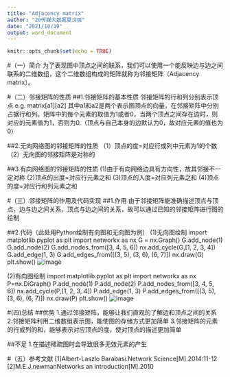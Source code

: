 ```yaml
---
title: "Adjacency matrix"
author: "20传媒大数据夏汉强"
date: "2021/10/19"
output: word_document
---
```


```r
knitr::opts_chunk$set(echo = TRUE)
```

#（一）简介
为了表现图中顶点之间的联系，我们可以使用一个能反映边与边之间联系的二维数组，这个二维数组构成的矩阵就称为邻接矩阵（Adjacency matrix）。

#（二）邻接矩阵的性质
##1.邻接矩阵的基本性质
邻接矩阵的行和列分别表示顶点
e.g.    matrix[a1][a2]
其中a1和a2是两个表示图顶点的向量，在邻接矩阵中分别占据行和列。矩阵中的每个元素的取值为1或者0，当两个顶点之间存在边时，则对应的元素值为1，否则为0.（顶点与自己本身的边默认为0，故对应元素的值也为0）

##2.无向网络图的邻接矩阵的性质
（1）顶点的度=对应行或列中元素为1的个数
（2）无向图的邻接矩阵是对称的

##3.有向网络图的邻接矩阵的性质
(1)由于有向网络边具有方向性，故其邻接不一定对称
(2)顶点的出度=对应行元素之和
(3)顶点的入度=对应列元素之和
(4)顶点的度=对应行和列元素之和

#（三）邻接矩阵的作用及代码实现
##1.作用
由于邻接矩阵能准确描述顶点与顶点，边与边之间关系，顶点与边之间的关系，故可以通过已知的邻接矩阵进行图的绘制

##2.代码（此处用Python绘制有向图和无向图为例）
(1)无向图绘制
import matplotlib.pyplot as plt
import networkx as nx
G = nx.Graph()
G.add_node(1)
G.add_node(2)
G.add_nodes_from([3, 4, 5, 6])
nx.add_cycle(G,[1, 2, 3, 4])
G.add_edge(1, 3)
G.add_edges_from([(3, 5), (3, 6), (6, 7)])
nx.draw(G)
plt.show()
![image](figure/无向图绘制.png)

(2)有向图绘制
import matplotlib.pyplot as plt
import networkx as nx
P=nx.DiGraph()
P.add_node(1)
P.add_node(2)
P.add_nodes_from([3, 4, 5, 6])
nx.add_cycle(P,[1, 2, 3, 4])
P.add_edge(1, 3)
P.add_edges_from([(3, 5), (3, 6), (6, 7)])
nx.draw(P)
plt.show()
![image](figure/有向图绘制.png)

#(四)总结
##优势
1.通过邻接矩阵，能够让我们直观的了解边和顶点之间的关系
2.邻接矩阵利用二维数组表示图，能使图的存储方式更加简单
3.邻接矩阵的元素的行或列的和，能够表示对应顶点的度，使对顶点的描述更加简单

##不足
1.在描述稀疏图时会导致很多无效元素的产生

#（五）参考文献
[1]Albert-Laszlo Barabasi.Network Science[M].2014:11-12
[2]M.E.J.newmanNetworks an introduction[M].2010
